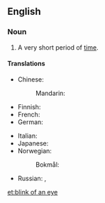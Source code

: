 ==English==

===Noun===
{{head|en|noun|head=[[blink]] of an [[eye]]}}

# {{context|idiomatic|lang=en}} A very short period of [[time]].

====Translations====
{{trans-top|very short period of time}}
* Chinese:
*: Mandarin: {{t+|cmn|眨眼|tr=zhǎyǎn|sc=Hani}}
* Finnish: {{t+|fi|silmänräpäys}}
* French: {{t+|fr|clin d'œil|m}}
* German: {{t+|de|Augenblick|m}}
{{trans-mid}}
* Italian: {{t|it|in un batter d'occhio}}
* Japanese: {{t|ja|あっという間|tr=あっというま, a-tto iu ma|sc=Jpan}} {{qualifier|the time it takes to say "Ah!"}}
* Norwegian:
*: Bokmål: {{t+|nb|øyeblikk|n}}
* Russian: {{t+|ru|мгнове́ние о́ка|n}}, {{t+|ru|мгнове́ние|n}}
{{trans-bottom}}

[[et:blink of an eye]]